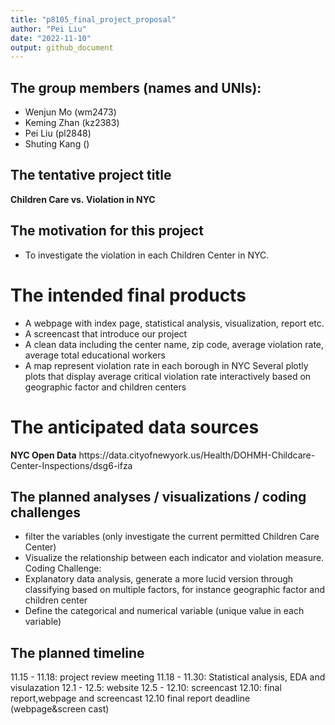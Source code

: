 ```yaml
---
title: "p8105_final_project_proposal"
author: "Pei Liu"
date: "2022-11-10"
output: github_document
---
```



## The group members (names and UNIs):
- Wenjun Mo (wm2473)
- Keming Zhan (kz2383)
- Pei Liu (pl2848)
- Shuting Kang ()

## The tentative project title
**Children Care vs. Violation in NYC**
 
## The motivation for this project
- To investigate the violation in each Children Center in NYC.

# The intended final products
- A webpage with index page, statistical analysis, visualization, report etc.
- A screencast that introduce our project
- A clean data including the center name, zip code, average violation rate, average total educational workers
- A map represent violation rate in each borough in NYC
Several plotly plots that display average critical violation rate interactively based on geographic factor and children centers

# The anticipated data sources
**NYC Open Data**
https://data.cityofnewyork.us/Health/DOHMH-Childcare-Center-Inspections/dsg6-ifza


## The planned analyses / visualizations / coding challenges
- filter the variables (only investigate the current permitted Children Care Center)
- Visualize the relationship between each indicator and violation measure. 
Coding Challenge: 
- Explanatory data analysis, generate a more lucid version through classifying based on multiple factors, for instance geographic factor and children center 
- Define the categorical and numerical variable (unique value in each variable)

## The planned timeline
11.15 - 11.18: project review meeting 
11.18 - 11.30: Statistical analysis, EDA and visulazation
12.1 - 12.5: website
12.5 - 12.10: screencast
12.10: final report,webpage and screencast 
12.10 final report deadline (webpage&screen cast)

